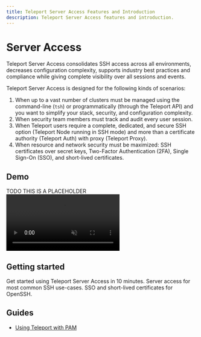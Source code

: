 ```yaml
---
title: Teleport Server Access Features and Introduction
description: Teleport Server Access features and introduction.
---
```


# Server Access

Teleport Server Access consolidates SSH access across all environments, decreases configuration complexity, supports industry best practices and compliance while giving complete visibility over all sessions and events.

Teleport Server Access is designed for the following kinds of scenarios:

1. When up to a vast number of clusters must be managed using the command-line (`tsh`) or programmatically (through the Teleport API) and you want to simplify your stack, security, and configuration complexity.
2. When security team members must track and audit every user session. 
3. When Teleport users require a complete, dedicated, and secure SSH option (Teleport Node running in SSH mode) and more than a certificate authority (Teleport Auth) with proxy (Teleport Proxy).
4. When resource and network security must be maximized: SSH certificates over secret keys, Two-Factor Authentication (2FA), Single Sign-On (SSO), and short-lived certificates.

## Demo

TODO THIS IS A PLACEHOLDER
<video autoplay loop muted playsinline>
  <source src="https://goteleport.com/teleport/videos/server-access/addnode.mp4" type="video/mp4"/>
  <source src="https://goteleport.com/teleport/videos/server-access/addnode.webm" type="video/webm"/>
Your browser does not support the video tag.
</video>

## Getting started

<TileSet>
  <Tile icon="server" title="Get started" href="getting-started.mdx">
    Get started using Teleport Server Access in 10 minutes. Server access for most common SSH use-cases.
  </Tile>
  <Tile icon="server" title="Integrate with OpenSSH" href="guides/openssh.mdx">
    SSO and short-lived certificates for OpenSSH.
  </Tile>
</TileSet>

## Guides

- [Using Teleport with PAM](./guides/ssh-pam.mdx)
